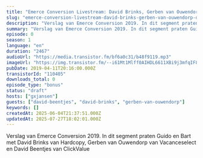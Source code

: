```yaml
---
title: "Emerce Conversion Livestream: David Brinks, Gerben van Ouwendorp, David Beentjes (ClickValue)"
slug: "emerce-conversion-livestream-david-brinks-gerben-van-ouwendorp-david-beentjes"
description: "Verslag van Emerce Conversion 2019. In dit segment praten Guido en Bart met David Brinks van Hardcopy, Gerben van Ouwendorp van Vacanceselect en David Beentjes van ClickValue"
summary: "Verslag van Emerce Conversion 2019. In dit segment praten Guido en Bart met David Brinks van Hardcopy, Gerben van Ouwendorp van Vacanceselect en David Beentjes van ClickValue"
episode: 0
season: 1
language: "en"
duration: "2467"
audioUrl: "https://media.transistor.fm/bf6a0c31/b48f9119.mp3"
imageUrl: "https://img.transistor.fm/--i61Mt1Mlff0AIHDL6611XBi9j3mfqIF8wD0uVRWxU/rs:fill:0:0:1/w:3000/h:3000/q:60/aHR0cHM6Ly9pbWct/dXBsb2FkLXByb2R1/Y3Rpb24udHJhbnNp/c3Rvci5mbS9lcGlz/b2RlLzExMDQwNS8x/NjAyMDc1NzQ3LWFy/dHdvcmsuanBn.webp"
pubDate: 2019-04-11T20:16:00.000Z
transistorId: "110405"
downloads_total: 0
episode_type: "bonus"
status: "draft"
hosts: ["gxjansen"]
guests: ["david-beentjes", "david-brinks", "gerben-van-ouwendorp"]
keywords: []
createdAt: 2025-06-04T21:37:51.000Z
updatedAt: 2025-07-27T18:02:01.000Z
---
```


Verslag van Emerce Conversion 2019. In dit segment praten Guido en Bart met David Brinks van Hardcopy, Gerben van Ouwendorp van Vacanceselect en David Beentjes van ClickValue
